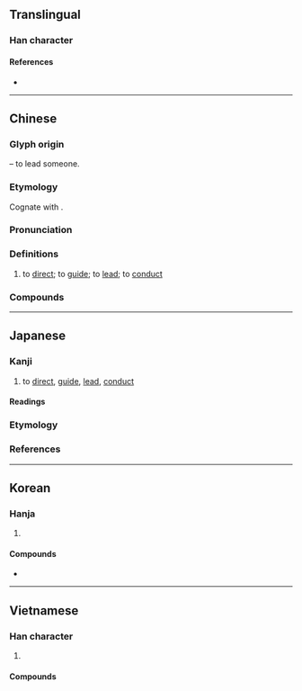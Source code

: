 {{also|导}}
{{character info}}
==Translingual==
{{Han stroke|[[File:導 - U+05C0E- KanjiVG stroke order.svg]]}}

===Han character===
{{Han char|rn=41|rad=寸|as=12|sn=15 (Mainland China, Japan), 16 (Hong Kong)|four=38343|canj=YUDI|ids=⿱道寸}}

====References====
* {{Han ref|kx=0296.100|dkj=07463|dj=0586.090|hdz=10512.050|uh=5C0E|ud=23566|bh=BEC9|bd=48841}}

----

==Chinese==
{{zh-forms|s=导|alt=⿱刀寸}}

===Glyph origin===
{{Han etym}}
{{Han compound|道|寸|ls=psc|t1=path|t2=hand|c1=p|c2=s}} – to lead someone.

===Etymology===
Cognate with {{och-l|道|road}}.

===Pronunciation===
{{zh-pron
|m=dǎo
|m-s=
|c=dou6
|c-t=
|g=
|h=pfs=thô/tho;gd=tau1
|j=
|mb=
|md=dô̤
|mn=xm,zz,tw:tō/qz,jj:tō͘
|mn-t=dao6
|w=3dau
|x=
|mc=y
|oc=y
|ma=
|cat=v
}}

===Definitions===
{{zh-hanzi}}

# to [[direct]]; to [[guide]]; to [[lead]]; to [[conduct]]

===Compounds===
{{zh-der|指導|倡導|不導體|不良導體|主導|主導詞|個別輔導|傳導|先導|光電傳導|出口導向|制導|前導|創意指導|勸導|半導體|向導|呵導|善導|單線領導|嚮導|嚮導犬|因勢利導|團體輔導|執導|報導|報導攝影|報導文學|宣導|專題報導|導傘|導函數|導向|導向思考|導向飛彈|導向魚雷|導尿|導尿管|導師|導師制|導引|導引之術|導引大全|導引系統|導引胎息|導彈|導德齊禮|導揚|導播|導板|導標|導正|導氣|導氣之術|導水|導流板|導源|導演|導火線|導熱|導爆索|導生制|導盲|導盲磚|導管|導管分子|導線|導致|導航|導航器|導航衛星|導覽|導言|導語|導論|導諛|導護|導讀|導遊|導電|導體|就業輔導|引導|感導|慣性導航|批郤導窾|指導員|指揮導航|推導|教導|教育視導|教育輔導|新聞報導|柔性勸導|武術指導|歸向導引|波導|深度報導|熱傳導|熱導率|物件導向|特別報導|獨家報導|王導|班導師|生活輔導|疏導|督導|節導|級任導師|綜合報導|網路導覽|線上導覽|編導|美工指導|職業輔導|自導自演|藝術指導|衛星導航|訓導|誘導|誤導|課外輔導|課後輔導|課業輔導|諄諄教導|超導電性|超導體|輔導|輔導員|輔導級|開導|電導|非導體|順導|領導|領導制度|領導幹部|領導有方|領導班子|導報|導修課|導入}}

----

==Japanese==
{{ja-kanji forms-IVS
|vs1=01
|vs2=03
|col-vs1=aj
|col-vs2=hdmj
|pic-vs1=U5c0e-kyu.svg
|ref={{R:Kanjipedia|0005282100}}
}}

===Kanji===
{{ja-kanji|grade=5|rs=寸12}}

# to [[direct]], [[guide]], [[lead]], [[conduct]]

====Readings====
{{ja-readings
|goon=どう<だう
|kanon=とう<たう
|kun=みちび-く, しるべ-
|nanori=おさ, みち
}}

===Etymology===
{{ja-kanjitab|しるべ|yomi=k}}
{{ja-see|しるべ}}

===References===
<references/>

----

==Korean==

===Hanja===
{{ko-hanja|인도하다|인도할|도}}

# {{hanja form of|도|to [[direct]], [[guide]], [[lead]], [[conduct]]}}

====Compounds====
* {{ko-l|교도소|[[jail]], [[prison]]|矯導所}}

----

==Vietnamese==

===Han character===
{{vi-readings|reading=đạo|rs=寸12}}

# {{han tu form of|đạo|to [[direct]], [[guide]], [[lead]], [[conduct]]}}

====Compounds====
{{der3|vi
|{{vi-l|導演|đạo diễn|}}
|{{vi-l|領導|lãnh đạo|}}
|{{vi-l|主導|chủ đạo|}}
}}